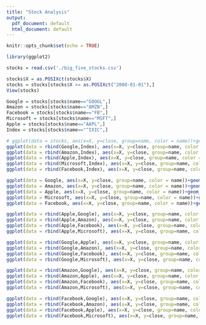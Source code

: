 ```yaml
---
title: "Stock Analysis"
output:
  pdf_document: default
  html_document: default
---
```


```r
knitr::opts_chunk$set(echo = TRUE)
```

```r
library(ggplot2)

stocks = read.csv('./big_five_stocks.csv')

stocks$X = as.POSIXct(stocks$X)
stocks = stocks[stocks$X >= as.POSIXct("2000-01-01"),]
View(stocks)
```

```r
Google = stocks[stocks$name=="GOOGL",]
Amazon = stocks[stocks$name=="AMZN",]
Facebook = stocks[stocks$name=="FB",]
Microsoft = stocks[stocks$name=="MSFT",]
Apple = stocks[stocks$name=="AAPL",]
Index = stocks[stocks$name=="^IXIC",]
```

```r
# ggplot(data = stocks, aes(x=X, y=close, group=name, color = name))+geom_line()
ggplot(data = rbind(Google,Index), aes(x=X, y=close, group=name, color = name))+geom_line()
ggplot(data = rbind(Amazon,Index), aes(x=X, y=close, group=name, color = name))+geom_line()
ggplot(data = rbind(Apple,Index), aes(x=X, y=close, group=name, color = name))+geom_line()
ggplot(data = rbind(Microsoft,Index), aes(x=X, y=close, group=name, color = name))+geom_line()
ggplot(data = rbind(Facebook,Index), aes(x=X, y=close, group=name, color = name))+geom_line()

```

```r
ggplot(data = Google, aes(x=X, y=close, group=name, color = name))+geom_line()
ggplot(data = Amazon, aes(x=X, y=close, group=name, color = name))+geom_line()
ggplot(data = Apple, aes(x=X, y=close, group=name, color = name))+geom_line()
ggplot(data = Microsoft, aes(x=X, y=close, group=name, color = name))+geom_line()
ggplot(data = Facebook, aes(x=X, y=close, group=name, color = name))+geom_line()
```


```r
ggplot(data = rbind(Apple,Google), aes(x=X, y=close, group=name, color = name))+geom_line()
ggplot(data = rbind(Apple,Amazon), aes(x=X, y=close, group=name, color = name))+geom_line()
ggplot(data = rbind(Apple,Facebook), aes(x=X, y=close, group=name, color = name))+geom_line()
ggplot(data = rbind(Apple,Microsoft), aes(x=X, y=close, group=name, color = name))+geom_line()

```

```r
ggplot(data = rbind(Google,Apple), aes(x=X, y=close, group=name, color = name))+geom_line()
ggplot(data = rbind(Google,Amazon), aes(x=X, y=close, group=name, color = name))+geom_line()
ggplot(data = rbind(Google,Facebook), aes(x=X, y=close, group=name, color = name))+geom_line()
ggplot(data = rbind(Google,Microsoft), aes(x=X, y=close, group=name, color = name))+geom_line()
```

```r
ggplot(data = rbind(Amazon,Google), aes(x=X, y=close, group=name, color = name))+geom_line()
ggplot(data = rbind(Amazon,Apple), aes(x=X, y=close, group=name, color = name))+geom_line()
ggplot(data = rbind(Amazon,Facebook), aes(x=X, y=close, group=name, color = name))+geom_line()
ggplot(data = rbind(Amazon,Microsoft), aes(x=X, y=close, group=name, color = name))+geom_line()
```

```r
ggplot(data = rbind(Facebook,Google), aes(x=X, y=close, group=name, color = name))+geom_line()
ggplot(data = rbind(Facebook,Amazon), aes(x=X, y=close, group=name, color = name))+geom_line()
ggplot(data = rbind(Facebook,Apple), aes(x=X, y=close, group=name, color = name))+geom_line()
ggplot(data = rbind(Facebook,Microsoft), aes(x=X, y=close, group=name, color = name))+geom_line()
```

